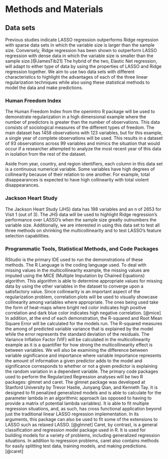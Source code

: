 # Methods and Materials

## Data sets

Previous studies indicate LASSO regression outperforms Ridge regression with sparse data sets in which the variable size is larger than the sample size. Conversely, Ridge regression has been shown to outperform LASSO regression with dense data in which the variable size is smaller than the sample size.[@JamesTib21] The hybrid of the two, Elastic Net regression, will adapt to either type of data by using the properties of LASSO and Ridge regression together. We aim to use two data sets with different characteristics to highlight the advantages of each of the three linear regularization techniques while also using these statistical methods to model the data and make predictions.

### Human Freedom Index

The Human Freedom Index from the openintro R package will be used to demonstrate regularization in a high dimensional example where the number of predictors is greater than the number of observations. This data consists of sociological measures of the different types of freedom. The main dataset has 1458 observations with 123 variables, but for this example, a single year of complete observations will be used. This results in a dataset of 93 observations across 99 variables and mimics the situation that would occur if a researcher attempted to analyze the most recent year of this data in isolation from the rest of the dataset.

Aside from year, country, and region identifiers, each column in this data set is a continuous numerical variable. Some variables have high degrees of collinearity because of their relation to one another. For example, total disappearances is expected to have high collinearity with total violent disappearances.

### Jackson Heart Study

The Jackson Heart Study (JHS) data has 198 variables and an n of 2653 for Visit 1 (out of 3). The JHS data will be used to highlight Ridge regression's performance over LASSO's when the sample size greatly outnumbers the variable size. Additionally, we are interested in using this data set to test all three methods on shrinking the multicollinearity and to test LASSO's feature selection capabilities.

### Programmatic Tools, Statistical Methods, and Code Packages

RStudio is the primary IDE used to run the demonstrations of these methods. The R Language is the coding language used. To deal with missing values in the multicollinearity example, the missing values are imputed using the MICE (Multiple Imputation by Chained Equations) algorithm. This algorithm is able to determine appropriate values for missing data by using the other variables in the dataset to converge upon a satisfactory value. Since collinearity is an important aspect of the regularization problem, correlation plots will be used to visually showcase collinearity among variables where appropriate. The ones being used take the form of heat-maps where bright red color indicates high positive correlation and dark blue color indicates high negative correlation. [@mice]
In addition, at the end of each demonstration, the R-squared and Root Mean Square Error will be calculated for the models run. The R-squared measures the among of predicted variable variance that is explained by the model while the error represents the standard deviation of the residuals. The Variance Inflation Factor (VIF) will be calculated in the multicollinearity example as it is a quantifier for how strong the multicollinearity effect is between variables. We will also be examining the difference between variable significance and importance where variable importance represents the amount of information a given predictor adds to the model and significance corresponds to whether or not a given predictor is explaining the random variation in a dependent variable.
The primary code packages used to perform the Regularized Regression analyses will be two R packages: glmnet and caret. The glmnet package was developed at Stanford University by Trevor Hastie, Junyang Qian, and Kenneth Tay. It is designed to fit penalized generalized models and is able to calculate for the parameter lambda in an algorithmic approach (as opposed to having to provide a matrix of potential lambda variables). It is able to fit multiple regression situations, and, as such, has cross functional application beyond just the traditional linear LASSO regression implementation. In its arguments, this package can also be used to fit some of the extensions to LASSO such as relaxed LASSO. [@glmnet]
Caret, by contrast, is a general classification and regression model package used in R. It is used for building models for a variety of problems, including generalized regression situations. In addition to regression problems, caret also contains methods for easily splitting test data, training models, and making predictions. [@caret]



